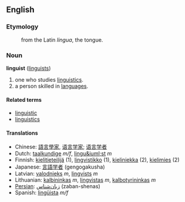 ==English==
===Etymology===
:from the Latin ''lingua'', the tongue.

===Noun===
'''linguist''' ([[linguists]])

#one who studies [[linguistics]].
#a person skilled in [[language]]s.

====Related terms====
*[[linguistic]]
*[[linguistics]]

==== Translations ====
*Chinese: [[語言學家]], [[语言学家]]; [[语言学者]]
*Dutch: [[taalkundige]] ''m/f'', [[lingu&iuml;st]] ''m''
*Finnish: [[kielitieteilijä]] (1), [[lingvistikko]] (1), [[kieliniekka]] (2), [[kielimies]] (2)
*Japanese: [[言語学者]] (gengogakusha)
*Latvian: [[valodnieks]] ''m'', [[lingvists]] ''m''
*Lithuanian: [[kalbininkas]] ''m'', [[lingvistas]] ''m'', [[kalbotyrininkas]] ''m''
*[[Persian]]: [[زبان‌شناس]] (zaban-shenas)
*Spanish: [[lingüista]] ''m/f''